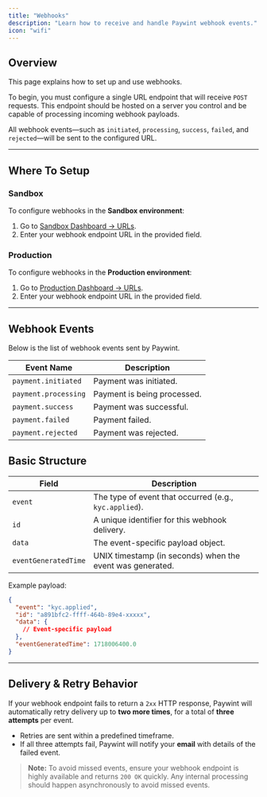 ```yaml
---
title: "Webhooks"
description: "Learn how to receive and handle Paywint webhook events."
icon: "wifi"
---
```


## Overview

This page explains how to set up and use webhooks.

To begin, you must configure a single URL endpoint that will receive `POST` requests. This endpoint should be hosted on a server you control and be capable of processing incoming webhook payloads.

All webhook events—such as `initiated`, `processing`, `success`, `failed`, and `rejected`—will be sent to the configured URL.

---


## Where To Setup

### Sandbox
To configure webhooks in the **Sandbox environment**:

1. Go to [Sandbox Dashboard → URLs](https://sandbox.app.paywint.com/app/developer-panel/urls).
2. Enter your webhook endpoint URL in the provided field.

### Production
To configure webhooks in the **Production environment**:

1. Go to [Production Dashboard → URLs](https://app.paywint.com/app/developer-panel/urls).
2. Enter your webhook endpoint URL in the provided field.

---

## Webhook Events

Below is the list of webhook events sent by Paywint.

| Event Name                    | Description                            |
|-------------------------------|----------------------------------------|
| `payment.initiated`           | Payment was initiated.                 |
| `payment.processing`          | Payment is being processed.            |
| `payment.success`             | Payment was successful.                |
| `payment.failed`              | Payment failed.                        |
| `payment.rejected`            | Payment was rejected.                  |


## Basic Structure

| Field                | Description                                               |
| -------------------- | --------------------------------------------------------- |
| `event`              | The type of event that occurred (e.g., `kyc.applied`).    |
| `id`                 | A unique identifier for this webhook delivery.            |
| `data`               | The event-specific payload object.                        |
| `eventGeneratedTime` | UNIX timestamp (in seconds) when the event was generated. |

Example payload:

```json
{
  "event": "kyc.applied",
  "id": "a891bfc2-ffff-464b-89e4-xxxxx",
  "data": {
    // Event-specific payload
  },
  "eventGeneratedTime": 1718006400.0
}
````

---

## Delivery & Retry Behavior

If your webhook endpoint fails to return a `2xx` HTTP response, Paywint will automatically retry delivery up to **two more times**, for a total of **three attempts** per event.

* Retries are sent within a predefined timeframe.
* If all three attempts fail, Paywint will notify your **email** with details of the failed event.

> **Note:** To avoid missed events, ensure your webhook endpoint is highly available and returns `200 OK` quickly. Any internal processing should happen asynchronously to avoid missed events.
